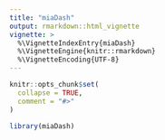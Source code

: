 ```yaml
---
title: "miaDash"
output: rmarkdown::html_vignette
vignette: >
  %\VignetteIndexEntry{miaDash}
  %\VignetteEngine{knitr::rmarkdown}
  %\VignetteEncoding{UTF-8}
---
```


```r
knitr::opts_chunk$set(
  collapse = TRUE,
  comment = "#>"
)
```

```r
library(miaDash)
```
